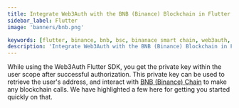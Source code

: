 ```yaml
---
title: Integrate Web3Auth with the BNB (Binance) Blockchain in Flutter
sidebar_label: Flutter
image: 'banners/bnb.png'

keywords: [flutter, binance, bnb, bsc, binanace smart chain, web3auth, authentication, blockchain]
description: 'Integrate Web3Auth with the BNB (Binance) Blockchain in Flutter | Embedded Wallets'
---
```



<SEO
  title="Integrate Web3Auth with the BNB (Binance) Blockchain in Flutter"
  description="Integrate Web3Auth with the BNB (Binance) Blockchain in Flutter | Embedded Wallets"
  image="https://web3auth.io/docs/banners/bnb.png"
  slug="/embedded-wallets/connect-blockchain/evm/bnb/flutter"
/>

While using the Web3Auth Flutter SDK, you get the private key within the user scope after successful authorization. This private key can be used to retrieve the user's address, and interact with [BNB (Binance) Chain](https://www.bnbchain.org/) to make any blockchain calls. We have highlighted a few here for getting you started quickly on that.

<EVMInteraction />
